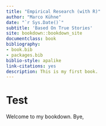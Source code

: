 ```yaml
--- 
title: "Empirical Research (with R)"
author: "Marco Kühne"
date: "`r Sys.Date()`"
subtitle: 'Based On True Stories'
site: bookdown::bookdown_site
documentclass: book
bibliography:
- book.bib
- packages.bib
biblio-style: apalike
link-citations: yes
description: This is my first book.
---
```


# Test

Welcome to my bookdown. Bye,








